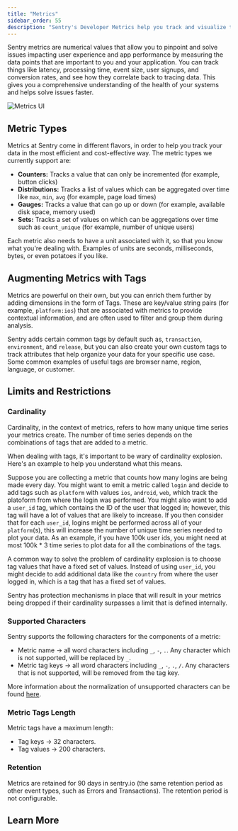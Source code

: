 ```yaml
---
title: "Metrics"
sidebar_order: 55
description: "Sentry's Developer Metrics help you track and visualize the data points you care about over time, making it easier to monitor your application health and identify issues."
---
```


<Include name="feature-stage-beta-metrics.mdx" />

Sentry metrics are numerical values that allow you to pinpoint and solve issues impacting user experience and app performance by measuring the data points that are important to you and your application. You can track things like latency, processing time, event size, user signups, and conversion rates, and see how they correlate back to tracing data. This gives you a comprehensive understanding of the health of your systems and helps solve issues faster.

![Metrics UI](./img/Index.png)

## Metric Types

Metrics at Sentry come in different flavors, in order to help you track your data in the most efficient and cost-effective way. The metric types we currently support are:

- **Counters:** Tracks a value that can only be incremented (for example, button clicks)
- **Distributions:** Tracks a list of values which can be aggregated over time like `max`, `min`, `avg` (for example, page load times)
- **Gauges:** Tracks a value that can go up or down (for example, available disk space, memory used)
- **Sets:** Tracks a set of values on which can be aggregations over time such as `count_unique` (for example, number of unique users)

Each metric also needs to have a unit associated with it, so that you know what you're dealing with. Examples of units are seconds, milliseconds, bytes, or even potatoes if you like.

## Augmenting Metrics with Tags

Metrics are powerful on their own, but you can enrich them further by adding dimensions in the form of Tags. These are key/value string pairs (for example, `platform:ios`) that are associated with metrics to provide contextual information, and are often used to filter and group them during analysis.

Sentry adds certain common tags by default such as, `transaction`, `environment`, and `release`, but you can also create your own custom tags to track attributes that help organize your data for your specific use case. Some common examples of useful tags are browser name, region, language, or customer.

## Limits and Restrictions

### Cardinality

Cardinality, in the context of metrics, refers to how many unique time series your metrics create. The number of time series depends on the combinations of tags that are added to a metric.

When dealing with tags, it's important to be wary of cardinality explosion. Here's an example to help you understand what this means.

Suppose you are collecting a metric that counts how many logins are being made every day. You might want to emit a metric called `login` and decide to add tags such as `platform` with values `ios`, `android`, `web`, which track the platoform from where the login was performed. You might also want to add a `user_id` tag, which contains the ID of the user that logged in; however, this tag will have a lot of values that are likely to increase. If you then consider that for each `user_id`, logins might be performed across all of your `platform`(s), this will increase the number of unique time series needed to plot your data. As an example, if you have 100k user ids, you might need at most 100k * 3 time series to plot data for all the combinations of the tags.

A common way to solve the problem of cardinality explosion is to choose tag values that have a fixed set of values. Instead of using `user_id`, you might decide to add additional data like the `country` from where the user logged in, which is a tag that has a fixed set of values.

<Note>

Sentry has protection mechanisms in place that will result in your metrics being dropped if their cardinality surpasses a limit that is defined internally.

</Note>

### Supported Characters

Sentry supports the following characters for the components of a metric:
- Metric name -> all word characters including `_`, `-`, `.`. Any character which is not supported, will be replaced by `_`.
- Metric tag keys -> all word characters including `_`, `-`, `.`, `/`. Any characters that is not supported, will be removed from the tag key.

More information about the normalization of unsupported characters can be found [here](https://develop.sentry.dev/sdk/metrics/#normalization).

### Metric Tags Length

Metric tags have a maximum length:
- Tag keys -> 32 characters.
- Tag values -> 200 characters.

### Retention

Metrics are retained for 90 days in sentry.io (the same retention period as other event types, such as Errors and Transactions). The retention period is not configurable.

## Learn More

<PageGrid />
